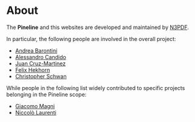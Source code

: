 # About

The **Pineline** and this websites are developed and maintained by
[N3PDF](https://n3pdf.mi.infn.it/).

In particular, the following people are involved in the overall project:

- [Andrea Barontini](https://github.com/andreab1997)
- [Alessandro Candido](https://github.com/AleCandido)
- [Juan Cruz-Martinez](https://github.com/scarlehoff)
- [Felix Hekhorn](https://github.com/felixhekhorn)
- [Christopher Schwan](https://github.com/cschwan)

While people in the following list widely contributed to specific projects
belonging in the Pineline scope:

- [Giacomo Magni](https://github.com/giacomomagni)
- [Niccolò Laurenti](https://github.com/niclaurenti)
